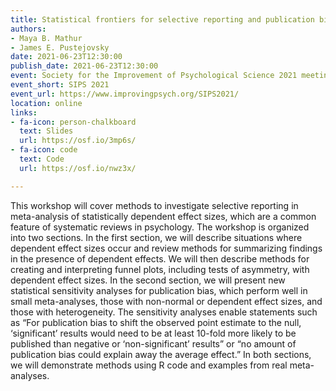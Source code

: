 ```yaml
---
title: Statistical frontiers for selective reporting and publication bias
authors:
- Maya B. Mathur
- James E. Pustejovsky
date: 2021-06-23T12:30:00
publish_date: 2021-06-23T12:30:00
event: Society for the Improvement of Psychological Science 2021 meeting
event_short: SIPS 2021
event_url: https://www.improvingpsych.org/SIPS2021/
location: online
links:
- fa-icon: person-chalkboard
  text: Slides
  url: https://osf.io/3mp6s/
- fa-icon: code
  text: Code
  url: https://osf.io/nwz3x/

---
```



This workshop will cover methods to investigate selective reporting in meta-analysis of statistically dependent effect sizes, which are a common feature of systematic reviews in psychology. The workshop is organized into two sections. In the first section, we will describe situations where dependent effect sizes occur and review methods for summarizing findings in the presence of dependent effects. We will then describe methods for creating and interpreting funnel plots, including tests of asymmetry, with dependent effect sizes. In the second section, we will present new statistical sensitivity analyses for publication bias, which perform well in small meta-analyses, those with non-normal or dependent effect sizes, and those with heterogeneity. The sensitivity analyses enable statements such as "For publication bias to shift the observed point estimate to the null, 'significant' results would need to be at least 10-fold more likely to be published than negative or 'non-significant' results" or "no amount of publication bias could explain away the average effect." In both sections, we will demonstrate methods using R code and examples from real meta-analyses.

